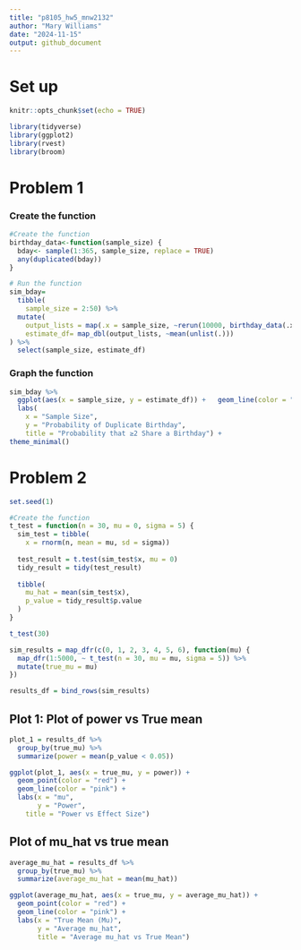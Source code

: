 ```yaml
---
title: "p8105_hw5_mnw2132"
author: "Mary Williams"
date: "2024-11-15"
output: github_document
---
```

# Set up 
```r
knitr::opts_chunk$set(echo = TRUE)
```

```r
library(tidyverse)
library(ggplot2)
library(rvest)
library(broom)
```

# Problem 1
### Create the function
```r
#Create the function
birthday_data<-function(sample_size) {
  bday<- sample(1:365, sample_size, replace = TRUE)
  any(duplicated(bday))
}
```


```r
# Run the function
sim_bday= 
  tibble(
    sample_size = 2:50) %>%
  mutate(
    output_lists = map(.x = sample_size, ~rerun(10000, birthday_data(.x))), 
    estimate_df= map_dbl(output_lists, ~mean(unlist(.)))
) %>%
  select(sample_size, estimate_df)
```
### Graph the function
```r
sim_bday %>%
  ggplot(aes(x = sample_size, y = estimate_df)) +   geom_line(color = "light pink") +  geom_point(color = "red") + 
  labs(
    x = "Sample Size",
    y = "Probability of Duplicate Birthday",
    title = "Probability that ≥2 Share a Birthday") + 
theme_minimal()
```

# Problem 2
```r
set.seed(1)

#Create the function 
t_test = function(n = 30, mu = 0, sigma = 5) {
  sim_test = tibble(
    x = rnorm(n, mean = mu, sd = sigma))
  
  test_result = t.test(sim_test$x, mu = 0)
  tidy_result = tidy(test_result)
  
  tibble(
    mu_hat = mean(sim_test$x),
    p_value = tidy_result$p.value
  )
}

t_test(30)
```

```r
sim_results = map_dfr(c(0, 1, 2, 3, 4, 5, 6), function(mu) {
  map_dfr(1:5000, ~ t_test(n = 30, mu = mu, sigma = 5)) %>%
  mutate(true_mu = mu)
})
```

```r
results_df = bind_rows(sim_results)
```

## Plot 1: Plot of power vs True mean
```r
plot_1 = results_df %>%
  group_by(true_mu) %>%
  summarize(power = mean(p_value < 0.05))

ggplot(plot_1, aes(x = true_mu, y = power)) +
  geom_point(color = "red") + 
  geom_line(color = "pink") + 
  labs(x = "mu", 
       y = "Power", 
    title = "Power vs Effect Size")
```

## Plot of mu_hat vs true mean
```r
average_mu_hat = results_df %>%
  group_by(true_mu) %>%
  summarize(average_mu_hat = mean(mu_hat))

ggplot(average_mu_hat, aes(x = true_mu, y = average_mu_hat)) +
  geom_point(color = "red") +
  geom_line(color = "pink") +
  labs(x = "True Mean (Mu)",
       y = "Average mu_hat",
       title = "Average mu_hat vs True Mean")
```


```r

```


